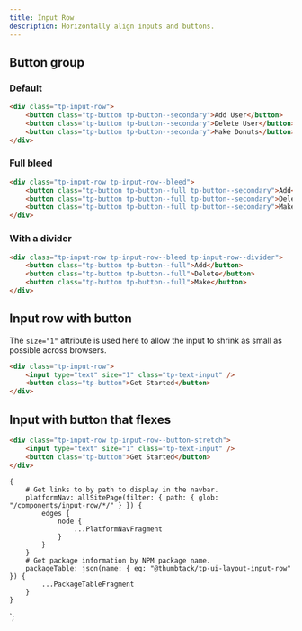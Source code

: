 ```yaml
---
title: Input Row
description: Horizontally align inputs and buttons.
---
```



<ComponentHeader data={props.data} />

## Button group

### Default

```html
<div class="tp-input-row">
    <button class="tp-button tp-button--secondary">Add User</button>
    <button class="tp-button tp-button--secondary">Delete User</button>
    <button class="tp-button tp-button--secondary">Make Donuts</button>
</div>
```

### Full bleed

```html
<div class="tp-input-row tp-input-row--bleed">
    <button class="tp-button tp-button--full tp-button--secondary">Add</button>
    <button class="tp-button tp-button--full tp-button--secondary">Delete</button>
    <button class="tp-button tp-button--full tp-button--secondary">Make</button>
</div>
```

### With a divider

```html
<div class="tp-input-row tp-input-row--bleed tp-input-row--divider">
    <button class="tp-button tp-button--full">Add</button>
    <button class="tp-button tp-button--full">Delete</button>
    <button class="tp-button tp-button--full">Make</button>
</div>
```

## Input row with button

The `size="1"` attribute is used here to allow the input to shrink as small as possible across browsers.

```html
<div class="tp-input-row">
    <input type="text" size="1" class="tp-text-input" />
    <button class="tp-button">Get Started</button>
</div>
```

## Input with button that flexes

```html
<div class="tp-input-row tp-input-row--button-stretch">
    <input type="text" size="1" class="tp-text-input" />
    <button class="tp-button">Get Started</button>
</div>
```

<ComponentFooter data={props.data} />

    {
        # Get links to by path to display in the navbar.
        platformNav: allSitePage(filter: { path: { glob: "/components/input-row/*/" } }) {
            edges {
                node {
                    ...PlatformNavFragment
                }
            }
        }
        # Get package information by NPM package name.
        packageTable: json(name: { eq: "@thumbtack/tp-ui-layout-input-row" }) {
            ...PackageTableFragment
        }
    }
`;
